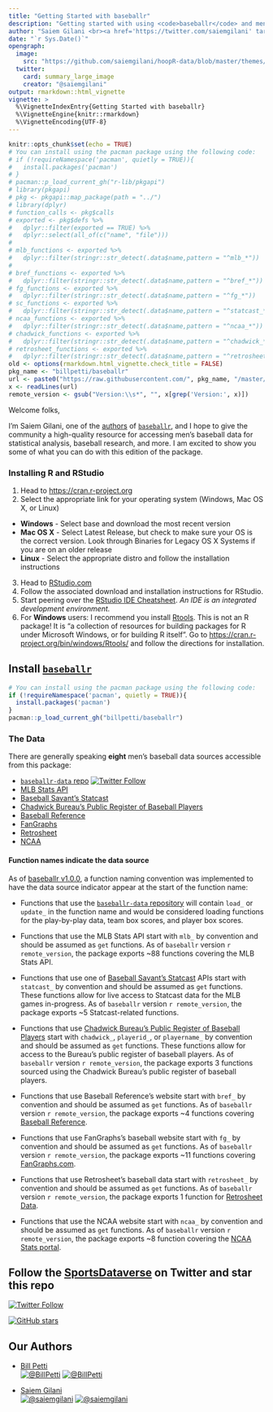 ```yaml
---
title: "Getting Started with baseballr"
description: "Getting started with using <code>baseballr</code> and men's baseball data."
author: "Saiem Gilani <br><a href='https://twitter.com/saiemgilani' target='blank'><img src='https://img.shields.io/twitter/follow/saiemgilani?color=blue&amp;label=%40saiemgilani&amp;logo=twitter&amp;style=for-the-badge' alt='@saiemgilani'/></a> <a href='https://github.com/saiemgilani' target='blank'><img src='https://img.shields.io/github/followers/saiemgilani?color=eee&amp;logo=Github&amp;style=for-the-badge' alt='@saiemgilani'/></a>"
date: "`r Sys.Date()`"
opengraph:
  image: 
    src: "https://github.com/saiemgilani/hoopR-data/blob/master/themes/hoopR_gh.png?raw=true"
  twitter:
    card: summary_large_image
    creator: "@saiemgilani"
output: rmarkdown::html_vignette
vignette: >
  %\VignetteIndexEntry{Getting Started with baseballr}
  %\VignetteEngine{knitr::rmarkdown}
  %\VignetteEncoding{UTF-8}
---
```


```r
knitr::opts_chunk$set(echo = TRUE)
# You can install using the pacman package using the following code:
# if (!requireNamespace('pacman', quietly = TRUE)){
#   install.packages('pacman')
# }
# pacman::p_load_current_gh("r-lib/pkgapi")
# library(pkgapi)
# pkg <- pkgapi::map_package(path = "../")
# library(dplyr)
# function_calls <- pkg$calls
# exported <- pkg$defs %>% 
#   dplyr::filter(exported == TRUE) %>% 
#   dplyr::select(all_of(c("name", "file"))) 
# 
# mlb_functions <- exported %>% 
#   dplyr::filter(stringr::str_detect(.data$name,pattern = "^mlb_*"))
# 
# bref_functions <- exported %>% 
#   dplyr::filter(stringr::str_detect(.data$name,pattern = "^bref_*"))
# fg_functions <- exported %>% 
#   dplyr::filter(stringr::str_detect(.data$name,pattern = "^fg_*"))
# sc_functions <- exported %>% 
#   dplyr::filter(stringr::str_detect(.data$name,pattern = "^statcast_*"))
# ncaa_functions <- exported %>% 
#   dplyr::filter(stringr::str_detect(.data$name,pattern = "^ncaa_*"))
# chadwick_functions <- exported %>% 
#   dplyr::filter(stringr::str_detect(.data$name,pattern = "^chadwick_*|^playerid_*|^playername_*"))
# retrosheet_functions <- exported %>% 
#   dplyr::filter(stringr::str_detect(.data$name,pattern = "^retrosheet_*"))
old <- options(rmarkdown.html_vignette.check_title = FALSE)
pkg_name <- "billpetti/baseballr"
url <- paste0("https://raw.githubusercontent.com/", pkg_name, "/master/DESCRIPTION")
x <- readLines(url)
remote_version <- gsub("Version:\\s*", "", x[grep('Version:', x)])
```

Welcome folks,

I'm Saiem Gilani, one of the [authors](https://billpetti.github.io/baseballr/authors.html "Authors and contributors to baseballr") of [`baseballr`](https://billpetti.github.io/baseballr/), and I hope to give the community a high-quality resource for accessing men's baseball data for statistical analysis, baseball research, and more. I am excited to show you some of what you can do with this edition of the package.

### **Installing R and RStudio**

1.  Head to <https://cran.r-project.org>
2.  Select the appropriate link for your operating system (Windows, Mac OS X, or Linux)

-   **Windows** - Select base and download the most recent version
-   **Mac OS X** - Select Latest Release, but check to make sure your OS is the correct version. Look through Binaries for Legacy OS X Systems if you are on an older release
-   **Linux** - Select the appropriate distro and follow the installation instructions

3.  Head to [RStudio.com](https://www.rstudio.com/products/rstudio/download/#download "Download the appropriate version of RStudio (Free) for your operating system to use with R")
4.  Follow the associated download and installation instructions for RStudio.
5.  Start peering over the [RStudio IDE Cheatsheet](%22https://www.rstudio.com/wp-content/uploads/2016/01/rstudio-IDE-cheatsheet.pdf%22). *An IDE is an integrated development environment.*
6.  For **Windows** users: I recommend you install [Rtools](https://cran.r-project.org/bin/windows/Rtools/). This is not an R package! It is “a collection of resources for building packages for R under Microsoft Windows, or for building R itself”. Go to [https://cran.r-project.org/bin/windows/Rtools/](https://cran.r-project.org/bin/windows/Rtools/) and follow the directions for installation.




## **Install** [**`baseballr`**](https://billpetti.github.io/baseballr/)
```r
# You can install using the pacman package using the following code:
if (!requireNamespace('pacman', quietly = TRUE)){
  install.packages('pacman')
}
pacman::p_load_current_gh("billpetti/baseballr")
```

### **The Data**

There are generally speaking **eight** men's baseball data sources accessible from this package:

-   [`baseballr-data` repo](https://github.com/saiemgilani/baseballr-data) [![Twitter Follow](https://img.shields.io/twitter/follow/sportsdataverse?color=blue&label=%40sportsdataverse&logo=twitter&style=for-the-badge)](https://twitter.com/sportsdataverse)
-   [MLB Stats API](https://www.mlb.com/)
-   [Baseball Savant's Statcast](https://baseballsavant.mlb.com/)
-   [Chadwick Bureau's Public Register of Baseball Players](https://github.com/chadwickbureau/register/)
-   [Baseball Reference](https://www.baseball-reference.com/)
-   [FanGraphs](https://www.fangraphs.com/)
-   [Retrosheet](https://www.retrosheet.org/)
-   [NCAA](https://stats.ncaa.org/)

#### **Function names indicate the data source**

As of [baseballr v1.0.0](https://billpetti.github.io/baseballr/news/index.html#baseballr-1.0.0), a function naming convention was implemented to have the data source indicator appear at the start of the function name:

-   Functions that use the [`baseballr-data` repository](https://github.com/saiemgilani/baseballr-data) will contain `load_` or `update_` in the function name and would be considered loading functions for the play-by-play data, team box scores, and player box scores.

-   Functions that use the MLB Stats API start with `mlb_` by convention and should be assumed as `get` functions. As of `baseballr` version `r remote_version`, the package exports ~88 functions covering the MLB Stats API.

-   Functions that use one of [Baseball Savant's Statcast](https://baseballsavant.mlb.com/) APIs start with `statcast_` by convention and should be assumed as `get` functions. These functions allow for live access to Statcast data for the MLB games in-progress. As of `baseballr` version `r remote_version`, the package exports ~5 Statcast-related functions.

-   Functions that use [Chadwick Bureau's Public Register of Baseball Players](https://github.com/chadwickbureau/register/) start with `chadwick_`, `playerid_`, or `playername_` by convention and should be assumed as `get` functions. These functions allow for access to the Bureau's public register of baseball players. As of `baseballr` version `r remote_version`, the package exports 3 functions sourced using the Chadwick Bureau's public register of baseball players.

-   Functions that use Baseball Reference's website start with `bref_` by convention and should be assumed as `get` functions. As of `baseballr` version `r remote_version`, the package exports ~4 functions covering [Baseball Reference](https://www.baseball-reference.com/).

-   Functions that use FanGraphs's baseball website start with `fg_` by convention and should be assumed as `get` functions. As of `baseballr` version `r remote_version`, the package exports ~11 functions covering [FanGraphs.com](https://www.fangraphs.com/).

-   Functions that use Retrosheet's baseball data start with `retrosheet_` by convention and should be assumed as `get` functions. As of `baseballr` version `r remote_version`, the package exports 1 function for [Retrosheet Data](https://www.retrosheet.org/).

-   Functions that use the NCAA website start with `ncaa_` by convention and should be assumed as `get` functions. As of `baseballr` version `r remote_version`, the package exports ~8 function covering the [NCAA Stats portal](https://stats.ncaa.org/).


## Follow the [SportsDataverse](https://twitter.com/SportsDataverse) on Twitter and star this repo

[![Twitter Follow](https://img.shields.io/twitter/follow/SportsDataverse?color=blue&label=%40SportsDataverse&logo=twitter&style=for-the-badge)](https://twitter.com/SportsDataverse) 

[![GitHub stars](https://img.shields.io/github/stars/billpetti/baseballr.svg?color=eee&logo=github&style=for-the-badge&label=Star%20baseballr&maxAge=2592000)](https://github.com/billpetti/baseballr/stargazers/)

## **Our Authors**

-   [Bill Petti](https://twitter.com/BillPetti)       
<a href="https://twitter.com/BillPetti" target="blank"><img src="https://img.shields.io/twitter/follow/BillPetti?color=blue&label=%40BillPetti&logo=twitter&style=for-the-badge" alt="@BillPetti" /></a>
<a href="https://github.com/BillPetti" target="blank"><img src="https://img.shields.io/github/followers/BillPetti?color=eee&logo=Github&style=for-the-badge" alt="@BillPetti" /></a>

-   [Saiem Gilani](https://twitter.com/saiemgilani)       
<a href="https://twitter.com/saiemgilani" target="blank"><img src="https://img.shields.io/twitter/follow/saiemgilani?color=blue&label=%40saiemgilani&logo=twitter&style=for-the-badge" alt="@saiemgilani" /></a>
<a href="https://github.com/saiemgilani" target="blank"><img src="https://img.shields.io/github/followers/saiemgilani?color=eee&logo=Github&style=for-the-badge" alt="@saiemgilani" /></a>
